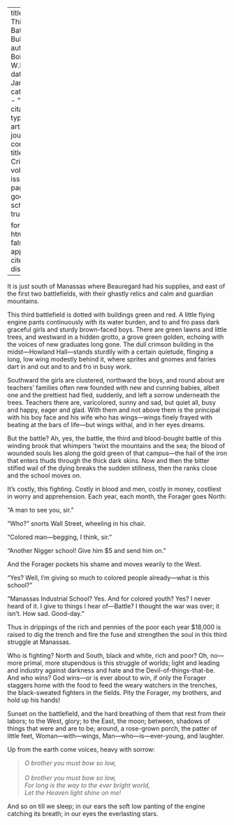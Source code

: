 
---
title: 'The Third Battle of Bull Run'
author: Du Bois, W.E.B.
date: Jan. 1912
categories: 
  - ""
citation: 
  type: article-journal
  container-title: The Crisis
  volume: 4
  issue: 3
  page: 132
google-scholar: true

format:
  html:
    toc: false
    appendix-cite-as: display
---



It is just south of Manassas where Beauregard had his supplies, and east of the first two battlefields, with their ghastly relics and calm and guardian mountains.

This third battlefield is dotted with buildings green and red. A little flying engine pants continuously with its water burden, and to and fro pass dark graceful girls and sturdy brown-faced boys. There are green lawns and little trees, and westward in a hidden grotto, a grove green golden, echoing with the voices of new graduates long gone. The dull crimson building in the midst—Howland Hall—stands sturdily with a certain quietude, flinging a long, low wing modestly behind it, where sprites and gnomes and fairies dart in and out and to and fro in busy work.

Southward the girls are clustered, northward the boys, and round about are teachers' families often new founded with new and cunning babies, albeit one and the prettiest had fled, suddenly, and left a sorrow underneath the trees. Teachers there are, varicolored, sunny and sad, but quiet all, busy and happy, eager and glad. With them and not above them is the principal with his boy face and his wife who has wings—wings finely frayed with beating at the bars of life—but wings withal, and in her eyes dreams.

But the battle? Ah, yes, the battle, the third and blood-bought battle of this winding brook that whimpers &rsquo;twixt the mountains and the sea; the blood of wounded souls lies along the gold green of that campus—the hail of the iron that enters thuds through the thick dark skins. Now and then the bitter stifled wail of the dying breaks the sudden stillness, then the ranks close and the school moves on.

It's costly, this fighting. Costly in blood and men, costly in money, costliest in worry and apprehension. Each year, each month, the Forager goes North:

"A man to see you, sir."

"Who?" snorts Wall Street, wheeling in his chair.

"Colored man—begging, I think, sir."

"Another Nigger school! Give him $5 and send him on."

And the Forager pockets his shame and moves wearily to the West.

"Yes? Well, I'm giving so much to colored people already---what is this school?"

"Manassas Industrial School? Yes. And for colored youth? Yes? I never heard of it. I give to things I hear of—Battle? I thought the war was over; it isn't. How sad. Good-day."

Thus in drippings of the rich and pennies of the poor each year $18,000 is raised to dig the trench and fire the fuse and strengthen the soul in this third struggle at Manassas.

Who is fighting? North and South, black and white, rich and poor? Oh, no—more primal, more stupendous is this struggle of worlds; light and leading and industry against darkness and hate and the Devil-of-things-that-be. And who wins? God wins—or is ever about to win, if only the Forager staggers home with the food to feed the weary watchers in the trenches, the black-sweated fighters in the fields. Pity the Forager, my brothers, and hold up his hands!

Sunset on the battlefield, and the hard breathing of them that rest from their labors; to the West, glory; to the East, the moon; between, shadows of things that were and are to be; around, a rose-grown porch, the patter of little feet, Woman---with---wings, Man---who---is---ever-young, and laughter.

Up from the earth come voices, heavy with sorrow:

> *O brother you must bow so low,*    
> &nbsp;    
> *O brother you must bow so low,*
> &nbsp;    
> *For long is the way to the ever bright world,*
> &nbsp;    
> *Let the Heaven light shine on me!*

And so on till we sleep; in our ears the soft low panting of the engine catching its breath; in our eyes the everlasting stars.

